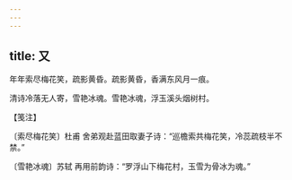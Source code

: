 ```yaml
---
---
---
```

title: 又
---







年年索尽梅花笑，疏影黄昏。疏影黄昏，香满东风月一痕。

清诗冷落无人寄，雪艳冰魂。雪艳冰魂，浮玉溪头烟树村。





【笺注】


〔索尽梅花笑〕杜甫 舍弟观赴蓝田取妻子诗：“巡檐索共梅花笑，冷蕊疏枝半不禁。”

〔雪艳冰魂〕苏轼 再用前韵诗：“罗浮山下梅花村，玉雪为骨冰为魂。”